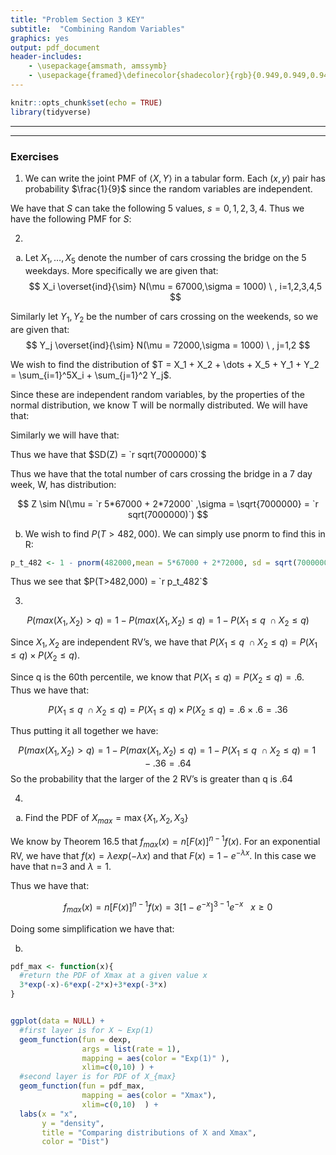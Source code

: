 ```yaml
---
title: "Problem Section 3 KEY"
subtitle:  "Combining Random Variables"
graphics: yes
output: pdf_document
header-includes:
    - \usepackage{amsmath, amssymb}
    - \usepackage{framed}\definecolor{shadecolor}{rgb}{0.949,0.949,0.949}
---
```


```r
knitr::opts_chunk$set(echo = TRUE)
library(tidyverse)
```

* * * 

\begin{shaded}

\textbf{Learning Outcomes}

The problems are designed to build conceptual understanding and problem-solving skills. The emphasis is on learning to find, evaluate and build confidence. The specific tasks include: 

 
   - Finding the distribution of the sum of two independent random variables
   
  - Finding the mean and variance of the sum of independent normal random variables.
  
   - Performing probability calculations with a normal distribution
   
   - Be able to work out probabilities for the maximum of two continuous random variables 

   - Back up and support work with relevant explanations


\end{shaded}


* * *

### Exercises 

1. We can write the joint PMF of $\langle X, Y \rangle$ in a tabular form. Each $(x,y)$ pair has probability $\frac{1}{9}$ since the random variables are independent. 

\begin{table}[h]
\centering
\begin{tabular}{c|ccc}
& \multicolumn{3}{c}{$x$} \\ \hline
$y$ & 0 & 1 & 2  \\ \hline
0 & 1/9 & 1/9 & 1/9  \\
1 & 1/9 & 1/9 & 1/9  \\
2 & 1/9 & 1/9   & 1/9 
\end{tabular}
\end{table}

We have that $S$ can take the following 5 values, $s=0,1,2,3,4$.
Thus we have the following PMF for $S$:

\begin{table}[h]
\centering
\begin{tabular}{|c|c|c|c|c|c|}
\hline
 $s$ & 0 & 1 & 2 & 3 & 4 \\ \hline
 outcomes & (0,0) & (0,1); (1,0) & (0,2), (1,1), (2,0) & (1,2), (2,1) & (2,2)\\
$f(s)$ & $\frac{1}{9}$ & $\frac{2}{9}$ & $\frac{3}{9}$ & $\frac{2}{9}$ & $\frac{1}{9}$ \\ \hline
\end{tabular}
\end{table}


2.

a. Let $X_1, \dots, X_5$ denote the number of cars crossing the bridge on the 5 weekdays. More specifically we are given that:
$$
X_i \overset{ind}{\sim} N(\mu = 67000,\sigma = 1000) \ , i=1,2,3,4,5
$$

Similarly let $Y_1,Y_2$ be the number of cars crossing on the weekends, so we are given that:
$$
Y_j \overset{ind}{\sim} N(\mu = 72000,\sigma = 1000) \ , j=1,2
$$

We wish to find the distribution of $T = X_1 + X_2 + \dots + X_5 + Y_1 + Y_2 = \sum_{i=1}^5X_i + \sum_{j=1}^2 Y_j$.

Since these are independent random variables, by the properties of the normal distribution, we know T will be normally distributed. We will have that:

\begin{align*}
E(T) &= E(\sum_{i=1}^5X_i + \sum_{j=1}^2 Y_j) \\
&= \sum_{i=1}^5 E[X_i] + \sum_{j=1}^2 E[Y_j] \ \text{by linearity of expectation} \\
&= 5E[X_1] + 2E[Y_1] \ \text{since each X and Y follows the same distribution} \\
&= 5\times 67000 + 2 \times 72000 \\
&= `r 5*67000 + 2*72000` 
\end{align*}

Similarly we will have that:

\begin{align*}
Var(T) &= Var(\sum_{i=1}^5X_i + \sum_{j=1}^2 Y_j) \\
&= \sum_{i=1}^5 Var[X_i] + \sum_{j=1}^2 Var[Y_j] \ \text{by independence of the RV's} \\
&= 5Var[X_1] + 2Var[Y_1] \ \text{since each X and Y follows the same distribution} \\
&= 5\times 1000^2 + 2 \times 1000^2 \\
&= 7000000
\end{align*}

Thus we have that $SD(Z) = `r sqrt(7000000)`$

Thus we have that the total number of cars crossing the bridge in a 7 day week, W, has distribution:

$$
Z \sim N(\mu = `r 5*67000 + 2*72000` ,\sigma = \sqrt{7000000} = `r sqrt(7000000)`)
$$


b. We wish to find $P(T>482,000)$. We can simply use pnorm to find this in R:

```r
p_t_482 <- 1 - pnorm(482000,mean = 5*67000 + 2*72000, sd = sqrt(7000000))
```

Thus we see that $P(T>482,000) = `r p_t_482`$


3. 

$$
P(max(X_1,X_2)>q) = 1 - P(max(X_1,X_2)\leq q) =  1 - P(X_1 \leq q \ \cap X_2\leq q)
$$

Since $X_1, X_2$ are independent RV's, we have that $P(X_1 \leq q \ \cap X_2\leq q) = P(X_1 \leq q) \times P(X_2 \leq q)$.

Since q is the 60th percentile, we know that $P(X_1 \leq q) = P(X_2 \leq q) = .6$. Thus we have that:

$$
P(X_1 \leq q \ \cap X_2\leq q) = P(X_1 \leq q) \times P(X_2 \leq q) = .6 \times .6 = .36
$$

Thus putting it all together we have:

$$
P(max(X_1,X_2)>q) = 1 - P(max(X_1,X_2)\leq q) =  1 - P(X_1 \leq q \ \cap X_2\leq q) = 1-.36 = .64
$$
So the probability that the larger of the 2 RV's is greater than q is .64   
   

4. 

a. Find the PDF of $X_{max} = \max\{X_1,X_2,X_3\}$

We know by Theorem 16.5 that $f_{max}(x) = n[F(x)]^{n-1}f(x)$. For an exponential RV, we have that $f(x) = \lambda exp(-\lambda x)$ and that $F(x) = 1-e^{-\lambda x}$. In this case we have that n=3 and $\lambda=1$. 

Thus we have that:

$$
f_{max}(x) = n[F(x)]^{n-1}f(x) = 3[1-e^{-x}]^{3-1} e^{-x} \ \ \ x \geq 0
$$

Doing some simplification we have that:

\begin{align*}
f_{max}(x) &= 3[1-e^{-x}]^{2} e^{-x} \\
&= 3 e^{-x}[1-2e^{- x} + e^{-2 x}] \\
&= 3 e^{-x} - 6 e^{-2 x} + 3 e^{-3 x} \ \ x \geq 0
\end{align*}


b. 

```r

pdf_max <- function(x){
  #return the PDF of Xmax at a given value x
  3*exp(-x)-6*exp(-2*x)+3*exp(-3*x)
}


ggplot(data = NULL) +
  #first layer is for X ~ Exp(1)
  geom_function(fun = dexp, 
                args = list(rate = 1),
                mapping = aes(color = "Exp(1)" ),
                xlim=c(0,10) ) +
  #second layer is for PDF of X_{max}
  geom_function(fun = pdf_max,
                mapping = aes(color = "Xmax"),
                xlim=c(0,10)  ) +
  labs(x = "x",
       y = "density",
       title = "Comparing distributions of X and Xmax",
       color = "Dist")
  

```
